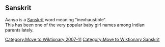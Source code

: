 [[Category:Move to Wiktionary 2007-11]]
[[Category:Move to Wiktionary Sanskrit]]
{{User:Dmcdevit/TWSanskrit}}

==Sanskrit==
Aanya is a [[Sanskrit]] word meaning "inexhaustible". <br />This has been one of the very popular baby girl names among Indian parents lately.